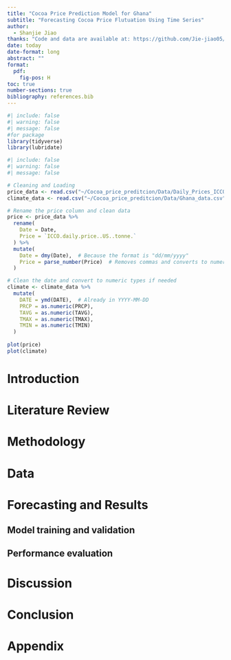```yaml
---
title: "Cocoa Price Prediction Model for Ghana"
subtitle: "Forecasting Cocoa Price Flutuation Using Time Series"
author: 
  - Shanjie Jiao
thanks: "Code and data are available at: https://github.com/Jie-jiao05/Cocoa_price_preditcion."
date: today
date-format: long
abstract: ""
format:
  pdf:
    fig-pos: H
toc: true
number-sections: true
bibliography: references.bib
---
```

```r
#| include: false
#| warning: false
#| message: false
#for package
library(tidyverse)
library(lubridate)


```

```r
#| include: false
#| warning: false
#| message: false

# Cleaning and Loading
price_data <- read.csv("~/Cocoa_price_preditcion/Data/Daily_Prices_ICCO.csv")
climate_data <- read.csv("~/Cocoa_price_preditcion/Data/Ghana_data.csv")

# Rename the price column and clean data
price <- price_data %>%
  rename(
    Date = Date,
    Price = `ICCO.daily.price..US..tonne.`
  ) %>%
  mutate(
    Date = dmy(Date),  # Because the format is "dd/mm/yyyy"
    Price = parse_number(Price)  # Removes commas and converts to numeric
  )

# Clean the date and convert to numeric types if needed
climate <- climate_data %>%
  mutate(
    DATE = ymd(DATE),  # Already in YYYY-MM-DD
    PRCP = as.numeric(PRCP),
    TAVG = as.numeric(TAVG),
    TMAX = as.numeric(TMAX),
    TMIN = as.numeric(TMIN)
  )
 
plot(price)
plot(climate)
```

# Introduction

# Literature Review

# Methodology

# Data

# Forecasting and Results

## Model training and validation 

## Performance evaluation

# Discussion

# Conclusion

# Appendix {-}